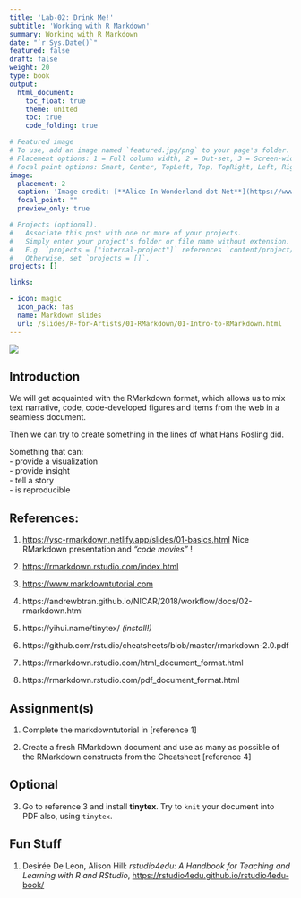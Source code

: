 ```yaml
---
title: 'Lab-02: Drink Me!'
subtitle: 'Working with R Markdown'
summary: Working with R Markdown
date: "`r Sys.Date()`"
featured: false
draft: false
weight: 20
type: book
output:
  html_document:
    toc_float: true
    theme: united
    toc: true
    code_folding: true

# Featured image
# To use, add an image named `featured.jpg/png` to your page's folder.
# Placement options: 1 = Full column width, 2 = Out-set, 3 = Screen-width
# Focal point options: Smart, Center, TopLeft, Top, TopRight, Left, Right, BottomLeft, Bottom, BottomRight
image:
  placement: 2
  caption: 'Image credit: [**Alice In Wonderland dot Net**](https://www.alice-in-wonderland.net/)'
  focal_point: ""
  preview_only: true

# Projects (optional).
#   Associate this post with one or more of your projects.
#   Simply enter your project's folder or file name without extension.
#   E.g. `projects = ["internal-project"]` references `content/project/deep-learning/index.md`.
#   Otherwise, set `projects = []`.
projects: []

links:

- icon: magic
  icon_pack: fas
  name: Markdown slides
  url: /slides/R-for-Artists/01-RMarkdown/01-Intro-to-RMarkdown.html
---
```


![](featured.jpg)

## Introduction

We will get acquainted with the RMarkdown format, which allows us to mix text narrative, code, code-developed figures and items from the web in a seamless document.

Then we can try to create something in the lines of what Hans Rosling did. 

Something that can:  
  - provide a visualization  
  - provide insight  
  - tell a story  
  - is reproducible  



## References:

1. <https://ysc-rmarkdown.netlify.app/slides/01-basics.html> Nice RMarkdown presentation and *"code movies"* !

1. <https://rmarkdown.rstudio.com/index.html>

1. <https://www.markdowntutorial.com>

1. https://andrewbtran.github.io/NICAR/2018/workflow/docs/02-rmarkdown.html

1. https://yihui.name/tinytex/ *(install!)*

1. https://github.com/rstudio/cheatsheets/blob/master/rmarkdown-2.0.pdf

1. https://rmarkdown.rstudio.com/html_document_format.html

1. https://rmarkdown.rstudio.com/pdf_document_format.html


## Assignment(s)

1. Complete the markdowntutorial in [reference 1]

2. Create a fresh RMarkdown document and use as many as possible of the RMarkdown constructs from the Cheatsheet [reference 4]

## Optional

3. Go to reference 3 and install **tinytex**. Try to `knit` your document into PDF also, using `tinytex`.  


## Fun Stuff

1. Desirée De Leon, Alison Hill: *rstudio4edu: A Handbook for Teaching and Learning with R and RStudio*, <https://rstudio4edu.github.io/rstudio4edu-book/>
